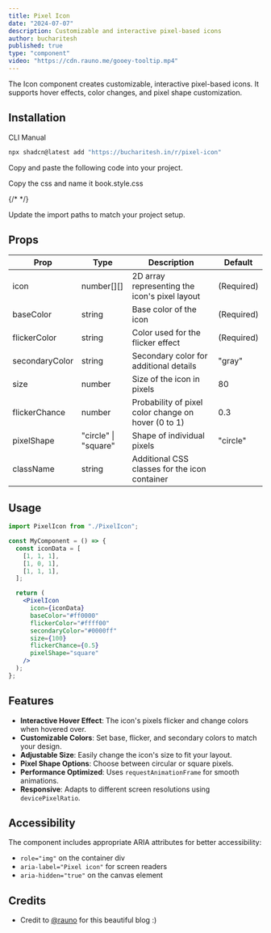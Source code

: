 ```yaml
---
title: Pixel Icon
date: "2024-07-07"
description: Customizable and interactive pixel-based icons
author: bucharitesh
published: true
type: "component"
video: "https://cdn.rauno.me/gooey-tooltip.mp4"
---
```


<ComponentPreview name="pixel-icon-demo" />

The Icon component creates customizable, interactive pixel-based icons. It supports hover effects, color changes, and pixel shape customization.

## Installation

<Tabs defaultValue="cli">

<TabsList>
  <TabsTrigger value="cli">CLI</TabsTrigger>
  <TabsTrigger value="manual">Manual</TabsTrigger>
</TabsList>
<TabsContent value="cli">

```bash
npx shadcn@latest add "https://bucharitesh.in/r/pixel-icon"
```

</TabsContent>

<TabsContent value="manual">

<Steps>

<Step>Copy and paste the following code into your project.</Step>

<ComponentSource name="pixel-icon" />

<Step>Copy the css and name it book.style.css</Step>

{/* <ComponentCSS name="book.style.css" /> */}

<Step>Update the import paths to match your project setup.</Step>

</Steps>

</TabsContent>

</Tabs>

## Props

| Prop           | Type                 | Description                                         | Default    |
| -------------- | -------------------- | --------------------------------------------------- | ---------- |
| icon           | number[][]           | 2D array representing the icon's pixel layout       | (Required) |
| baseColor      | string               | Base color of the icon                              | (Required) |
| flickerColor   | string               | Color used for the flicker effect                   | (Required) |
| secondaryColor | string               | Secondary color for additional details              | "gray"     |
| size           | number               | Size of the icon in pixels                          | 80         |
| flickerChance  | number               | Probability of pixel color change on hover (0 to 1) | 0.3        |
| pixelShape     | "circle" \| "square" | Shape of individual pixels                          | "circle"   |
| className      | string               | Additional CSS classes for the icon container       |            |

## Usage

```jsx
import PixelIcon from "./PixelIcon";

const MyComponent = () => {
  const iconData = [
    [1, 1, 1],
    [1, 0, 1],
    [1, 1, 1],
  ];

  return (
    <PixelIcon
      icon={iconData}
      baseColor="#ff0000"
      flickerColor="#ffff00"
      secondaryColor="#0000ff"
      size={100}
      flickerChance={0.5}
      pixelShape="square"
    />
  );
};
```

## Features

- **Interactive Hover Effect**: The icon's pixels flicker and change colors when hovered over.
- **Customizable Colors**: Set base, flicker, and secondary colors to match your design.
- **Adjustable Size**: Easily change the icon's size to fit your layout.
- **Pixel Shape Options**: Choose between circular or square pixels.
- **Performance Optimized**: Uses `requestAnimationFrame` for smooth animations.
- **Responsive**: Adapts to different screen resolutions using `devicePixelRatio`.

## Accessibility

The component includes appropriate ARIA attributes for better accessibility:

- `role="img"` on the container div
- `aria-label="Pixel icon"` for screen readers
- `aria-hidden="true"` on the canvas element

## Credits

- Credit to [@rauno](https://rauno.me/craft/vercel#pixelated-iconography) for this beautiful blog :)
